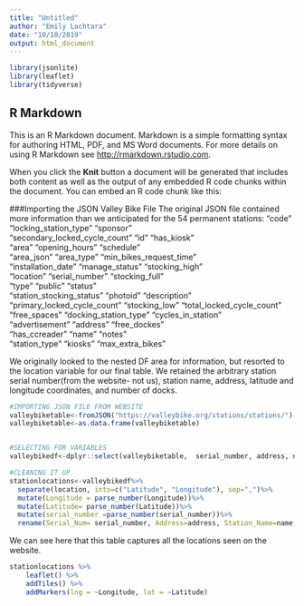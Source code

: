```yaml
---
title: "Untitled"
author: "Emily Lachtara"
date: "10/10/2019"
output: html_document
---
```


```r
library(jsonlite)
library(leaflet)
library(tidyverse)
```

## R Markdown

This is an R Markdown document. Markdown is a simple formatting syntax for authoring HTML, PDF, and MS Word documents. For more details on using R Markdown see <http://rmarkdown.rstudio.com>.

When you click the **Knit** button a document will be generated that includes both content as well as the output of any embedded R code chunks within the document. You can embed an R code chunk like this:

###Importing the JSON Valley Bike File
The original JSON file contained more information than we anticipated for the 54 permanent stations: 
"code"                         "locking_station_type"         "sponsor"                     
 "secondary_locked_cycle_count" "id"                           "has_kiosk"                   
 "area"                         "opening_hours"                "schedule"                    
 "area_json"                    "area_type"                    "min_bikes_request_time"      
"installation_date"            "manage_status"                "stocking_high"               
"location"                     "serial_number"                "stocking_full"               
"type"                         "public"                       "status"                      
"station_stocking_status"      "photoid"                      "description"                 
"primary_locked_cycle_count"   "stocking_low"                 "total_locked_cycle_count"    
"free_spaces"                  "docking_station_type"         "cycles_in_station"           
"advertisement"                "address"                      "free_dockes"                 
"has_ccreader"                 "name"                         "notes"                       
"station_type"                 "kiosks"                       "max_extra_bikes"  

We originally looked to the nested DF area for information, but resorted to the location variable for our final table. We retained the arbitrary station serial number(from the website- not us), station name, address, latitude and longitude coordinates, and number of docks.  

```r
#IMPORTING JSON FILE FROM WEBSITE
valleybiketable<-fromJSON("https://valleybike.org/stations/stations/")
valleybiketable<-as.data.frame(valleybiketable)


#SELECTING FOR VARIABLES
valleybikedf<-dplyr::select(valleybiketable,  serial_number, address, name, stocking_full, location)

#CLEANING IT UP
stationlocations<-valleybikedf%>%
  separate(location, into=c("Latitude", "Longitude"), sep=",")%>%
  mutate(Longitude = parse_number(Longitude))%>%
  mutate(Latitude= parse_number(Latitude))%>%
  mutate(serial_number =parse_number(serial_number))%>%
  rename(Serial_Num= serial_number, Address=address, Station_Name=name, Num_Docks=stocking_full)
```


We can see here that this table captures all the locations seen on the website. 
```r
stationlocations %>%
    leaflet() %>%
    addTiles() %>%
    addMarkers(lng = ~Longitude, lat = ~Latitude)

```